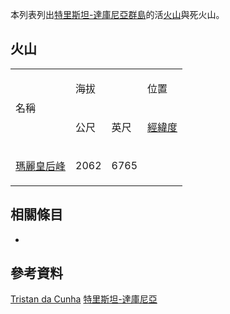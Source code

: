 {{noteTA
|1=zh-tw:崔斯坦達庫尼亞;zh-hk:特里斯坦 - 達庫尼亞;zh-hans:特里斯坦-达库尼亚;
|2=zh-tw:崔斯坦;zh-hk:特里斯坦;zh-hans:特里斯坦;
|3=zh-tw:達庫尼亞;zh-hk:達庫尼亞;zh-hans:达库尼亚;
}}
<!--This list is split from its main article where many elevations are incorrect-->
{{GeoGroupTemplate}}
{{seealso|火山列表}}
本列表列出[[特里斯坦-達庫尼亞群島|特里斯坦-達庫尼亞群島]]的活[[火山|火山]]與死火山。

== 火山 ==
{| border="1" cellpadding="1" cellspacing="0" 
|- align="center" bgcolor="cccccc"
| rowspan="2"|名稱 ||colspan ="2"| 海拔 || 位置  ||rowspan="2"| 最近爆發
|- align="center" bgcolor="cccccc"
| 公尺||英尺||[[經緯度|經緯度]]
|- align="right"
| align="left" | [[瑪麗皇后峰|瑪麗皇后峰]] || 2062 || 6765 || {{coord|37.092|S|12.28|W|type:mountain|name=Queen Mary's Peak}} || 1961
|}

== 相關條目 ==
* {{tsl|en|List of mountains in Tristan da Cunha|特里斯坦 - 達庫尼亞群島山峰列表}}

== 參考資料 ==
{{Reflist}}
{{Global Volcanism Program}}

[[Category:火山列表|Tristan da Cunha]]
[[Category:特里斯坦-達庫尼亞|]]